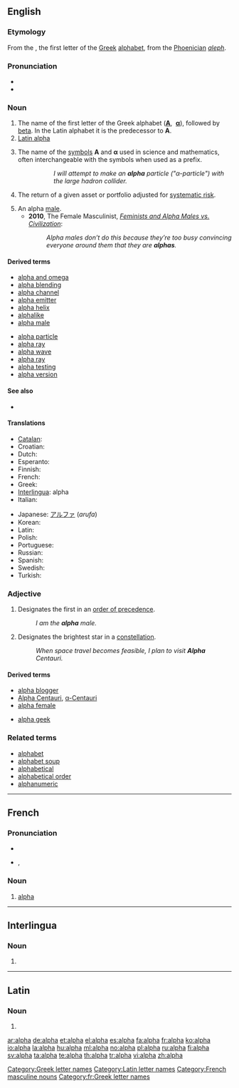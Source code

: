 {{also|alfa}}
==English==
{{letter_disp2||[[image:Greek_uc_alpha.svg|42px]][[image:Greek_lc_alpha.png|30px]] |beta|άλφα|Α|α}}

===Etymology===
From the {{etyl|grc|en}} {{term|sc=polytonic|ἄλφα|tr=alpha|lang=grc}}, the first letter of the [[Greek]] [[alphabet]], from the [[Phoenician]] ''[[aleph]]''.

===Pronunciation===
* {{IPA|/ˈæɫfə/}}
* {{audio|en-us-alpha.ogg|Audio (US)}}

===Noun===
{{en-noun|s|-}}

# The name of the first letter of the Greek alphabet ('''[[Α]]''', &nbsp;'''[[α]]'''), followed by [[beta]]. In the Latin alphabet it is the predecessor to '''A'''.
# [[Latin alpha]]
# {{science}} The name of the [[symbol|symbols]] '''Α''' and '''α''' used in science and mathematics, often interchangeable with the symbols when used as a prefix.
#:: ''I will attempt to make an '''alpha''' particle ("α-particle") with the large hadron collider.''
# {{finance}} The return of a given asset or portfolio adjusted for [[systematic risk]].
# An alpha [[male]].
#* '''2010''', The Female Masculinist, ''[http://www.the-spearhead.com/2010/04/29/feminists-and-alpha-males-vs-civilization/ Feminists and Alpha Males vs. Civilization]'':
#*: ''Alpha males don’t do this because they’re too busy convincing everyone around them that they are '''alphas'''. ''

====Derived terms====
{{rel-top|terms derived from ''alpha (noun)''}}
* [[alpha and omega]]
* [[alpha blending]]
* [[alpha channel]]
* [[alpha emitter]]
* [[alpha helix]]
* [[alphalike]]
* [[alpha male]]
{{rel-mid}}
* [[alpha particle]]
* [[alpha ray]]
* [[alpha wave]]
* [[alpha ray]]
* [[alpha testing]]
* [[alpha version]]
{{rel-bottom}}

====See also====
* {{pedialite|Alpha (investment)}}

====Translations====
{{trans-top|name of the letter Α, α}}
* [[Catalan]]: {{t-|ca|alfa|f}}
* Croatian: {{t+|hr|alfa|m|f}}
* Dutch: {{t-|nl|alfa|m|f}}
* Esperanto: {{t-|eo|alfa|xs=Esperanto}}
* Finnish: {{t+|fi|alfa}}
* French: {{t+|fr|alpha|m}}
* Greek: {{t+|el|άλφα|n}}
* [[Interlingua]]: alpha
* Italian: {{t+|it|alfa|m}}
{{trans-mid}}
* Japanese: [[アルファ]] (''arufa'')
* Korean: {{t+|ko|알파|tr=alpa|sc=Hang}}
* Latin: {{t+|la|alpha}}
* Polish: {{t+|pl|alfa|f}}
* Portuguese: {{t+|pt|alfa|m}}
* Russian: {{t+|ru|альфа|f|tr=ál'fa}}
* Spanish: {{t+|es|alfa}}
* Swedish: {{t+|sv|alfa}}
* Turkish: {{t+|tr|alfa}}
{{trans-bottom}}

{{trans-see|name of the letter Ɑ, ɑ|Latin alpha}}

===Adjective===
{{en-adj|-}}

# Designates the first in an [[order of precedence]].
#: ''I am the '''alpha''' male.''
# {{star}} Designates the brightest star in a [[constellation]].
#: ''When space travel becomes feasible, I plan to visit '''Alpha''' Centauri.''

====Derived terms====
{{top3}}
* [[alpha blogger]]
* [[Alpha Centauri]], [[α-Centauri]]
* [[alpha female]]
{{mid3}}
* [[alpha geek]]
{{bottom}}

===Related terms===
* [[alphabet]]
* [[alphabet soup]]
* [[alphabetical]]
* [[alphabetical order]]
* [[alphanumeric]]

[[Category:Greek letter names]]
[[Category:Latin letter names]]

----

==French==

===Pronunciation===
* {{audio|Fr-alpha.ogg|audio}}
* {{IPA|/al.fa/|lang=fr}}, {{SAMPA|/al.fa/}}

===Noun===
{{fr-noun-inv|m}}

# [[#English|alpha]] {{gloss|Greek letter}}

{{rfc}}

[[Category:French masculine nouns]]
[[Category:fr:Greek letter names]]

----

==Interlingua==

===Noun===
{{infl|ia|noun}}

# {{l|en|alpha}}

----

==Latin==

===Noun===
{{infl|la|noun}}

# {{l|en|alpha}}

[[ar:alpha]]
[[de:alpha]]
[[et:alpha]]
[[el:alpha]]
[[es:alpha]]
[[fa:alpha]]
[[fr:alpha]]
[[ko:alpha]]
[[io:alpha]]
[[la:alpha]]
[[hu:alpha]]
[[ml:alpha]]
[[no:alpha]]
[[pl:alpha]]
[[ru:alpha]]
[[fi:alpha]]
[[sv:alpha]]
[[ta:alpha]]
[[te:alpha]]
[[th:alpha]]
[[tr:alpha]]
[[vi:alpha]]
[[zh:alpha]]